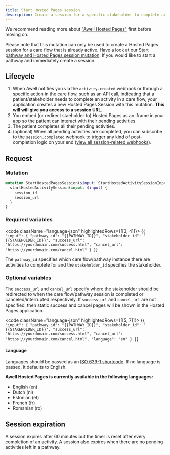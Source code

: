 ```yaml
---
title: Start Hosted Pages session
description: Create a session for a specific stakeholder to complete activities in a care flow with Hosted Pages
---
```


We recommend reading more about ["Awell Hosted Pages"](/awell-orchestration/docs/interact-with-care-flows/awell-hosted-pages/overview-hosted-pages) first before moving on.

Please note that this mutation can only be used to create a Hosted Pages session for a care flow that is already active. Have a look at our [Start pathway and Hosted Pages session mutation](/awell-orchestration/api-reference/mutations/start-pathway-and-hosted-pages-session). If you would like to start a pathway and immediately create a session.

## Lifecycle

1. When Awell notifies you via the `activity.created` webhook or through a specific action in the care flow, such as an API call, indicating that a patient/stakeholder needs to complete an activity in a care flow, your application creates a new Hosted Pages Session with this mutation. **This will will give you access to a session URL**.
2. You embed (or redirect staeholder to) Hosted Pages as an iframe in your app so the patient can interact with their pending activities.
3. The patient completes all their pending activities.
4. (optional) When all pending activities are completed, you can subscribe to the `session.completed` webhook to trigger any kind of post-completion logic on your end ([view all session-related webhooks](/awell-orchestration/docs/data/webhooks-and-events)).

## Request

### Mutation

```graphql
mutation StartHostedPagesSession($input: StartHostedActivitySessionInput!) {
  startHostedActivitySession(input: $input) {
    session_id
    session_url
  }
}
```

### Required variables

<code className="language-json" highlightedRows={[[3, 4]]}>
  {`
{
  "input": {
    "pathway_id": "{{PATHWAY_ID}}",
    "stakeholder_id": "{{STAKEHOLDER_ID}}",
    "success_url": "https://yourdomain.com/success.html",
    "cancel_url": "https://yourdomain.com/cancel.html"
  }
}
`}
</code>

The `pathway_id` specifies which care flow/pathway instance there are activities to complete for and the `stakeholder_id` specifies the stakeholder.

### Optional variables

The `success_url` and `cancel_url` specify where the stakeholder should be redirected to when the care flow/pathway session is completed or canceled/interrupted respectively. If `success_url` and `cancel_url` are not specified, then static success and cancel pages will be shown in the Hosted Pages application.

<code className="language-json" highlightedRows={[[5, 7]]}>
  {`
{
  "input": {
    "pathway_id": "{{PATHWAY_ID}}",
    "stakeholder_id": "{{STAKEHOLDER_ID}}",
    "success_url": "https://yourdomain.com/success.html",
    "cancel_url": "https://yourdomain.com/cancel.html",
    "language": "en"
  }
}
`}
</code>
<br />

#### Language

Languages should be passed as an [ISO 639-1 shortcode](https://en.wikipedia.org/wiki/List_of_ISO_639-1_codes). If no language is passed, it defaults to English.

**Awell Hosted Pages is currently available in the following languages:**

- English (en)
- Dutch (nl)
- Estonian (et)
- French (fr)
- Romanian (ro)

## Session expiration

A session expires after 60 minutes but the timer is reset after every completion of an activity. A session also expires when there are no pending activities left in a pathway.

